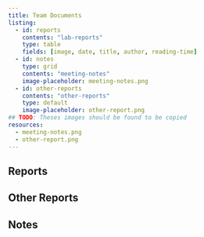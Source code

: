 ```yaml
---
title: Team Documents
listing: 
  - id: reports
    contents: "lab-reports"
    type: table
    fields: [image, date, title, author, reading-time]
  - id: notes
    type: grid
    contents: "meeting-notes"
    image-placeholder: meeting-notes.png
  - id: other-reports
    contents: "other-reports"
    type: default
    image-placeholder: other-report.png
## TODO: Theses images should be found to be copied
resources: 
  - meeting-notes.png
  - other-report.png
---
```


## Reports

:::{#reports}
:::

## Other Reports

:::{#other-reports}
:::

## Notes

:::{#notes}
:::